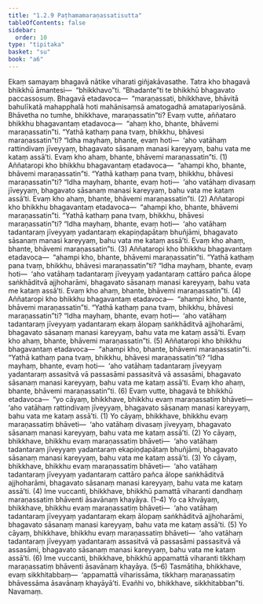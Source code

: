 ```yaml
---
title: "1.2.9 Paṭhamamaraṇassatisutta"
tableOfContents: false
sidebar:
  order: 10
type: "tipitaka"
basket: "su"
book: "a6"
---
```



<DynamicBreadcrumb />

<Division number="19" book="a6" bookNo="16" page="268">

<Paragraph number="104" book="a6">
Ekaṃ samayaṃ bhagavā nātike viharati giñjakāvasathe. Tatra kho bhagavā bhikkhū āmantesi—  “bhikkhavo”ti. “Bhadante”ti te bhikkhū bhagavato paccassosuṃ. Bhagavā etadavoca—  “maraṇassati, bhikkhave, bhāvitā bahulīkatā mahapphalā hoti mahānisaṃsā amatogadhā amatapariyosānā. Bhāvetha no tumhe, bhikkhave, maraṇassatin”ti?
</Paragraph>

<Paragraph number="105" book="a6">
Evaṃ vutte, aññataro bhikkhu bhagavantaṃ etadavoca—  “ahaṃ kho, bhante, bhāvemi maraṇassatin”ti. “Yathā kathaṃ pana tvaṃ, bhikkhu, bhāvesi maraṇassatin”ti? “Idha mayhaṃ, bhante, evaṃ hoti—  ‘aho vatāhaṃ rattindivaṃ jīveyyaṃ, bhagavato sāsanaṃ manasi kareyyaṃ, bahu vata me kataṃ assā’ti. Evaṃ kho ahaṃ, bhante, bhāvemi maraṇassatin”ti. (1)
</Paragraph>

<Paragraph number="106" book="a6">
Aññataropi kho bhikkhu bhagavantaṃ etadavoca—  “ahampi kho, bhante, bhāvemi maraṇassatin”ti. “Yathā kathaṃ pana tvaṃ, bhikkhu, bhāvesi maraṇassatin”ti? “Idha mayhaṃ, bhante, evaṃ hoti—  ‘aho vatāhaṃ divasaṃ jīveyyaṃ, bhagavato sāsanaṃ manasi kareyyaṃ, bahu vata me kataṃ assā’ti. Evaṃ kho ahaṃ, bhante, bhāvemi maraṇassatin”ti. (2)
</Paragraph>

<Paragraph number="107" book="a6">
Aññataropi kho bhikkhu bhagavantaṃ etadavoca—  “ahampi kho, bhante, bhāvemi maraṇassatin”ti. “Yathā kathaṃ pana tvaṃ, bhikkhu, bhāvesi maraṇassatin”ti? “Idha mayhaṃ, bhante, evaṃ hoti—  ‘aho vatāhaṃ tadantaraṃ jīveyyaṃ yadantaraṃ ekapiṇḍapātaṃ bhuñjāmi, bhagavato sāsanaṃ manasi kareyyaṃ, bahu vata me kataṃ assā’ti. Evaṃ kho ahaṃ, bhante, bhāvemi maraṇassatin”ti. (3)
</Paragraph>

<Paragraph number="108" book="a6">
Aññataropi kho bhikkhu bhagavantaṃ etadavoca—  “ahampi kho, bhante, bhāvemi maraṇassatin”ti. “Yathā kathaṃ pana tvaṃ, bhikkhu, bhāvesi maraṇassatin”ti? “Idha mayhaṃ, bhante, evaṃ hoti—  ‘aho vatāhaṃ tadantaraṃ jīveyyaṃ yadantaraṃ cattāro pañca ālope saṅkhāditvā ajjhoharāmi, bhagavato sāsanaṃ manasi kareyyaṃ, bahu vata me kataṃ assā’ti. Evaṃ kho ahaṃ, bhante, bhāvemi maraṇassatin”ti. (4)
</Paragraph>

<Paragraph number="109" book="a6">
Aññataropi kho bhikkhu bhagavantaṃ etadavoca—  “ahampi kho, bhante, bhāvemi maraṇassatin”ti. “Yathā kathaṃ pana tvaṃ, bhikkhu, bhāvesi maraṇassatin”ti? “Idha mayhaṃ, bhante, evaṃ hoti—  ‘aho vatāhaṃ tadantaraṃ jīveyyaṃ yadantaraṃ ekaṃ ālopaṃ saṅkhāditvā ajjhoharāmi, bhagavato sāsanaṃ manasi kareyyaṃ, bahu vata me kataṃ assā’ti. Evaṃ kho ahaṃ, bhante, bhāvemi maraṇassatin”ti. (5)
</Paragraph>

<Paragraph number="110" book="a6">
Aññataropi kho bhikkhu bhagavantaṃ etadavoca—  “ahampi kho, bhante, bhāvemi maraṇassatin”ti. “Yathā kathaṃ pana tvaṃ, bhikkhu, bhāvesi maraṇassatin”ti? “Idha mayhaṃ, bhante, evaṃ hoti—  ‘aho vatāhaṃ tadantaraṃ jīveyyaṃ yadantaraṃ assasitvā vā passasāmi passasitvā vā assasāmi, bhagavato sāsanaṃ manasi kareyyaṃ, bahu vata me kataṃ assā’ti. Evaṃ kho ahaṃ, bhante, bhāvemi maraṇassatin”ti. (6)
</Paragraph>

<Paragraph number="111" book="a6">
Evaṃ vutte, bhagavā te bhikkhū etadavoca—  “yo cāyaṃ, bhikkhave, bhikkhu evaṃ maraṇassatiṃ bhāveti—  ‘aho vatāhaṃ rattindivaṃ jīveyyaṃ, bhagavato sāsanaṃ manasi kareyyaṃ, bahu vata me kataṃ assā’ti. (1)
</Paragraph>

<Paragraph number="112" book="a6">
Yo cāyaṃ, bhikkhave, bhikkhu evaṃ maraṇassatiṃ bhāveti—  ‘aho vatāhaṃ divasaṃ jīveyyaṃ, bhagavato sāsanaṃ manasi kareyyaṃ, bahu vata me kataṃ assā’ti. (2)
</Paragraph>

<Paragraph number="113" book="a6">
Yo cāyaṃ, bhikkhave, bhikkhu evaṃ maraṇassatiṃ bhāveti—  ‘aho vatāhaṃ tadantaraṃ jīveyyaṃ yadantaraṃ ekapiṇḍapātaṃ bhuñjāmi, bhagavato sāsanaṃ manasi kareyyaṃ, bahu vata me kataṃ assā’ti. (3)
</Paragraph>

<Paragraph number="114" book="a6">
Yo cāyaṃ, bhikkhave, bhikkhu evaṃ maraṇassatiṃ bhāveti—  ‘aho vatāhaṃ tadantaraṃ jīveyyaṃ yadantaraṃ cattāro pañca ālope saṅkhāditvā ajjhoharāmi, bhagavato sāsanaṃ manasi kareyyaṃ, bahu vata me kataṃ assā’ti. (4)
</Paragraph>

<Paragraph number="115" book="a6">
Ime vuccanti, bhikkhave, bhikkhū pamattā viharanti dandhaṃ maraṇassatiṃ bhāventi āsavānaṃ khayāya. (1–4)
</Paragraph>

<Paragraph number="116" book="a6">
Yo ca khvāyaṃ, bhikkhave, bhikkhu evaṃ maraṇassatiṃ bhāveti—  ‘aho vatāhaṃ tadantaraṃ jīveyyaṃ yadantaraṃ ekaṃ ālopaṃ saṅkhāditvā ajjhoharāmi, bhagavato sāsanaṃ manasi kareyyaṃ, bahu vata me kataṃ assā’ti. (5)
</Paragraph>

<Paragraph number="117" book="a6">
Yo cāyaṃ, bhikkhave, bhikkhu evaṃ maraṇassatiṃ bhāveti—  ‘aho vatāhaṃ tadantaraṃ jīveyyaṃ yadantaraṃ assasitvā vā passasāmi passasitvā vā assasāmi, bhagavato sāsanaṃ manasi kareyyaṃ, bahu vata me kataṃ assā’ti. (6)
</Paragraph>

<Paragraph number="118" book="a6">
Ime vuccanti, bhikkhave, bhikkhū appamattā viharanti tikkhaṃ maraṇassatiṃ bhāventi āsavānaṃ khayāya. (5–6)
</Paragraph>

<Paragraph number="119" book="a6">
Tasmātiha, bhikkhave, evaṃ sikkhitabbaṃ—  ‘appamattā viharissāma, tikkhaṃ maraṇassatiṃ bhāvessāma āsavānaṃ khayāyā’ti. Evañhi vo, bhikkhave, sikkhitabban”ti.

</Paragraph>
</Division>

<Paragraph number="120" type="center" book="a6">
Navamaṃ.
</Paragraph>